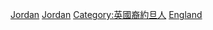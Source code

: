 [[Category:英格蘭裔|Jordan]]
[[Category:英格蘭裔亞洲人|Jordan]]
[[Category:英國裔約旦人|Category:英國裔約旦人]]
[[Category:各族群約旦人|England]]